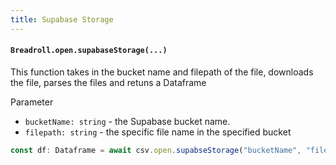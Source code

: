 ```yaml
---
title: Supabase Storage
---
```

#### `Breadroll.open.supabaseStorage(...)`
This function takes in the bucket name and filepath of the file, downloads the file, parses the files and retuns a Dataframe

Parameter

- `bucketName: string` - the Supabase bucket name.
- `filepath: string` - the specific file name in the specified bucket

```typescript
const df: Dataframe = await csv.open.supabseStorage("bucketName", "filepath");
```